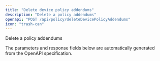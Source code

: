 ```yaml
---
title: "Delete device policy addendums"
description: "Delete a policy addendums"
openapi: "POST /api/policy/deleteDevicePolicyAddendums"
icon: "trash-can"
---
```


Delete a policy addendums

<Note>
The parameters and response fields below are automatically generated from the OpenAPI specification.
</Note>
